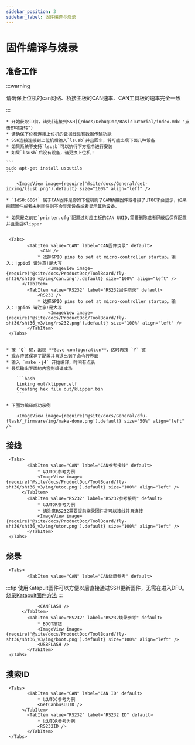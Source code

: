 ```yaml
---
sidebar_position: 3
sidebar_label: 固件编译与烧录
---
```



# 固件编译与烧录

## 准备工作

:::warning

请确保上位机的can网络、桥接主板的CAN速率、CAN工具板的速率完全一致

:::

    * 开始获取ID前，请先[连接到SSH](/docs/DebugDoc/BasicTutorial/index.mdx "点击即可跳转") 
    * 请确保下位机连接上位机的数据线具有数据传输功能
    * SSH连接连接到上位机后输入`lsusb`并且回车，将可能出现下面几种设备
    * 如果系统不支持`lsusb`可以执行下方指令进行安装
    * 如果`lsusb`后没有设备，请更换上位机！

    ```
    sudo apt-get install usbutils
    ```

        <ImageView image={require('@site/docs/General/get-id/img/lsusb.png').default} size="100%" align="left" />

    * `1d50:606f` 属于CAN固件是你的下位机刷了CAN桥接固件或者接了UTOC才会显示，如果刷错固件或者未刷固件则不会显示设备或者显示其他设备。

    * 如果是之前在`printer.cfg`配置过对应主板的CAN UUID,需要删除或者屏蔽后保存配置并且重启Klipper


     <Tabs>
            <TabItem value="CAN" label="CAN固件烧录" default>
                 <CAN />
                * 选择GPIO pins to set at micro-controller startup，输入：!gpio5 请注意!是大写
                    <ImageView image={require('@site/docs/ProductDoc/ToolBoard/fly-sht36/sht36_v3/img/can.png').default} size="100%" align="left" />
          </TabItem>
            <TabItem value="RS232" label="RS232固件烧录" default>
                <RS232 />
                * 选择GPIO pins to set at micro-controller startup，输入：!gpio5 请注意!是大写
                    <ImageView image={require('@site/docs/ProductDoc/ToolBoard/fly-sht36/sht36_v3/img/rs232.png').default} size="100%" align="left" />
            </TabItem>
     </Tabs>
            

    * 按 `Q` 键，出现 **Save configuration**，这时再按 `Y` 键
    * 现在应该保存了配置并且退出到了命令行界面
    * 输入 `make -j4` 开始编译，时间有点长
    * 最后输出下面的内容则编译成功

        ```bash
        Linking out/klipper.elf
        Creating hex file out/klipper.bin
        ```
        
    * 下图为编译成功示例

        <ImageView image={require('@site/docs/General/dfu-flash/_firmware/img/make-done.png').default} size="50%" align="left" />


## 接线

     <Tabs>
            <TabItem value="CAN" label="CAN参考接线" default>
                * 以UTOC参考为例
                <ImageView image={require('@site/docs/ProductDoc/ToolBoard/fly-sht36/sht36_v3/img/utoc.png').default} size="100%" align="left" />
          </TabItem>
            <TabItem value="RS232" label="RS232参考接线" default>
                * 以UTOR参考为例
                * 请注意RS232需要提前烧录固件才可以接线并且连接
                <ImageView image={require('@site/docs/ProductDoc/ToolBoard/fly-sht36/sht36_v3/img/utor.png').default} size="100%" align="left" />
            </TabItem>
     </Tabs>
            




## 烧录

     <Tabs>
            <TabItem value="CAN" label="CAN烧录参考" default>
:::tip
使用Katapult固件可以方便以后直接通过SSH更新固件，无需在进入DFU。
[烧录Katapult固件方法](https://mellow-next.klipper.cn/docs/ProductDoc/ToolBoard/fly-sht36/sht36_v2/canboot "点击即可跳转") 
:::

                <CANFLASH />
          </TabItem>
            <TabItem value="RS232" label="RS232烧录参考" default>
                * BOOT按钮
                <ImageView image={require('@site/docs/ProductDoc/ToolBoard/fly-sht36/sht36_v3/img/boot.png').default} size="100%" align="left" />
                <USBFLASH />
            </TabItem>
     </Tabs>

## 搜索ID

     <Tabs>
            <TabItem value="CAN" label="CAN ID" default>
                * 以UTOC参考为例
                <GetCanbusUUID />
          </TabItem>
            <TabItem value="RS232" label="RS232 ID" default>
                * 以UTOR参考为例
                <RS232ID />
            </TabItem>
     </Tabs>
            